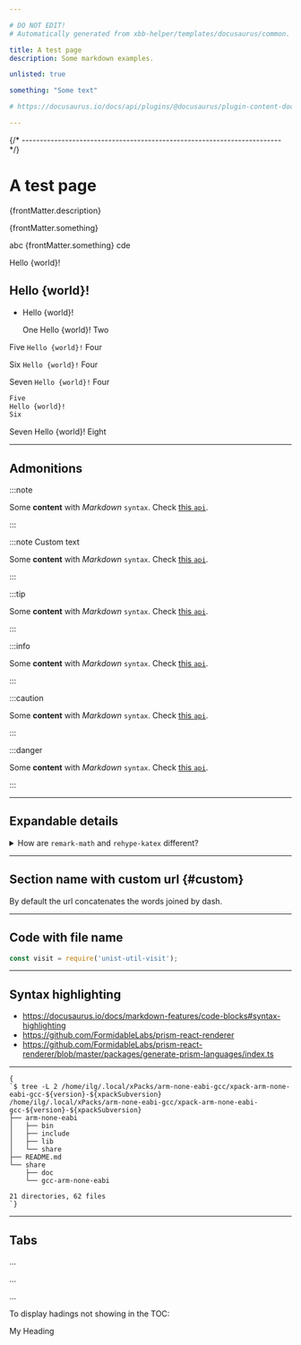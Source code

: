 ```yaml
---

# DO NOT EDIT!
# Automatically generated from xbb-helper/templates/docusaurus/common.

title: A test page
description: Some markdown examples.

unlisted: true

something: "Some text"

# https://docusaurus.io/docs/api/plugins/@docusaurus/plugin-content-docs#markdown-front-matter

---
```






{/* ------------------------------------------------------------------------ */}

# A test page

{frontMatter.description}

{frontMatter.something}

<p>abc {frontMatter.something} cde</p>

Hello {world}!

## Hello {world}!

- Hello {world}!

    One
    Hello {world}!
    Two

Five `Hello {world}!` Four

Six <code>Hello {world}!</code> Four

<p>Seven <code>Hello {world}!</code> Four</p>

```bash
Five
Hello {world}!
Six
```

<CodeBlock>
Seven
Hello {world}!
Eight
</CodeBlock>

---

## Admonitions

:::note

Some **content** with _Markdown_ `syntax`. Check [this `api`](#).

:::

:::note Custom text

Some **content** with _Markdown_ `syntax`. Check [this `api`](#).

:::

:::tip

Some **content** with _Markdown_ `syntax`. Check [this `api`](#).

:::

:::info

Some **content** with _Markdown_ `syntax`. Check [this `api`](#).

:::

:::caution

Some **content** with _Markdown_ `syntax`. Check [this `api`](#).

:::

:::danger

Some **content** with _Markdown_ `syntax`. Check [this `api`](#).

:::

---

## Expandable details

<details>
  <summary>How are <code>remark-math</code> and <code>rehype-katex</code> different?</summary>

In case you are wondering how Remark and Rehype are different, here is a good example. `remark-math` operates on the Markdown AST, where it sees text like `$...$`, and all it does is transform that to the JSX `<span class="math math-inline">...</span>` without doing too much with the content. This decouples the extraction of math formulae from their rendering, which means you can swap $\KaTeX$ out with other math renderers, like MathJax (with [`rehype-mathjax`](https://github.com/remarkjs/remark-math/tree/main/packages/rehype-mathjax)), just by replacing the Rehype plugin.

Next, the `rehype-katex` operates on the Hypertext AST where everything has been converted to HTML-like tags already. It traverses all the elements with `math` class and uses $\KaTeX$ to parse and render the content to actual HTML.

</details>

---

## Section name with custom url {#custom}

By default the url concatenates the words joined by dash.

---

## Code with file name

```js title="src/remark/section-prefix.js"
const visit = require('unist-util-visit');
```

---

## Syntax highlighting

- https://docusaurus.io/docs/markdown-features/code-blocks#syntax-highlighting
- https://github.com/FormidableLabs/prism-react-renderer
- https://github.com/FormidableLabs/prism-react-renderer/blob/master/packages/generate-prism-languages/index.ts

---

<pre><code className="language-console">{
`$ tree -L 2 /home/ilg/.local/xPacks/arm-none-eabi-gcc/xpack-arm-none-eabi-gcc-${version}-${xpackSubversion}
/home/ilg/.local/xPacks/arm-none-eabi-gcc/xpack-arm-none-eabi-gcc-${version}-${xpackSubversion}
├── arm-none-eabi
│   ├── bin
│   ├── include
│   ├── lib
│   └── share
├── README.md
└── share
    ├── doc
    └── gcc-arm-none-eabi

21 directories, 62 files
`}</code></pre>

---

## Tabs

<Tabs groupId="operating-systems">

<TabItem value="windows" label="Windows" default>

...

</TabItem>

<TabItem value="macos" label="macOS">

...

</TabItem>

<TabItem value="linux" label="GNU/Linux">

...

</TabItem>

</Tabs>

To display hadings not showing in the TOC:

<Heading as="h3">My Heading</Heading>

